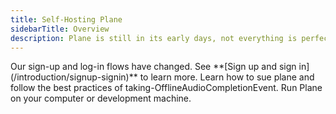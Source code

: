 ```yaml
---
title: Self-Hosting Plane
sidebarTitle: Overview
description: Plane is still in its early days, not everything is perfect yet, and hiccups may happen. Please let us know of any suggestions, ideas, or bugs that you encounter on our [Discord](https://discord.com/invite/A92xrEGCge)
---
```


<Tip>
Our sign-up and log-in flows have changed. See **[Sign up and sign in](/introduction/signup-signin)** to learn more.
</Tip>

<CardGroup cols={2}>
  <Card title="Docker" icon="docker" href="/self-hosting/docker-compose">
    Learn how to sue plane and follow the best practices of taking-OfflineAudioCompletionEvent.
  </Card>
  <Card title="Kubernetes" icon="gear" href="/self-hosting/kubernetes">
    Run Plane on your computer or development machine.
  </Card>
</CardGroup>